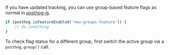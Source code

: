 If you have updated tracking, you can use group-based feature flags as normal in [posthog-js](https://posthog.com/docs/integrate/client/js).

```js
if (posthog.isFeatureEnabled('new-groups-feature')) {
    // do something
}
```

To check flag status for a different group, first switch the active group via a `posthog.group()` call.

